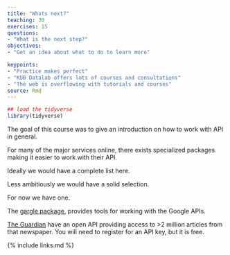 ```yaml
---
title: "Whats next?"
teaching: 30
exercises: 15
questions:
- "What is the next step?"
objectives:
- "Get an idea about what to do to learn more"

keypoints:
- "Practice makes perfect"
- "KUB Datalab offers lots of courses and consultations"
- "The web is overflowing with tutorials and courses"
source: Rmd
---
```


```r
## load the tidyverse
library(tidyverse)
```

The goal of this course was to give an introduction on how to work
with API in general.

For many of the major services online, there exists specialized packages
making it easier to work with their API. 

Ideally we would have a complete list here.

Less ambitiously we would have a solid selection.

For now we have one.

The [gargle package](https://cran.r-project.org/web/packages/gargle/index.html),
provides tools for working with the Google APIs.


[The Guardian](https://open-platform.theguardian.com/) have an open API providing
access to >2 million articles from that newspaper. You will need to register for
an API key, but it is free.

<!-- ![RStudio_startup](https://github.com/KUBDatalab/KUBDatalab.github.io/blob/main/spot.jpg?raw=true) -->


{% include links.md %}
